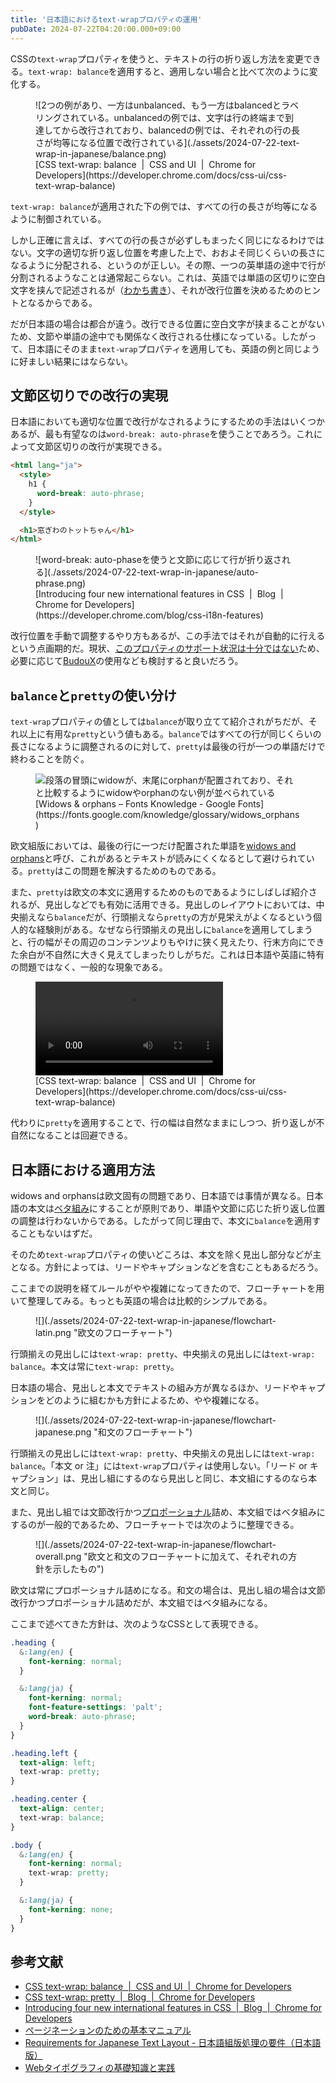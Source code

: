 ```yaml
---
title: '日本語におけるtext-wrapプロパティの運用'
pubDate: 2024-07-22T04:20:00.000+09:00
---
```



CSSの`text-wrap`プロパティを使うと、テキストの行の折り返し方法を変更できる。`text-wrap: balance`を適用すると、適用しない場合と比べて次のように変化する。

<figure>
  ![2つの例があり、一方はunbalanced、もう一方はbalancedとラベリングされている。unbalancedの例では、文字は行の終端まで到達してから改行されており、balancedの例では、それぞれの行の長さが均等になる位置で改行されている](./assets/2024-07-22-text-wrap-in-japanese/balance.png)
  <figcaption>
    [CSS text-wrap: balance  |  CSS and UI  |  Chrome for
    Developers](https://developer.chrome.com/docs/css-ui/css-text-wrap-balance)
  </figcaption>
</figure>

`text-wrap: balance`が適用された下の例では、すべての行の長さが均等になるように制御されている。

しかし正確に言えば、すべての行の長さが必ずしもまったく同じになるわけではない。文字の適切な折り返し位置を考慮した上で、おおよそ同じくらいの長さになるように分配される、というのが正しい。その際、一つの英単語の途中で行が分割されるようなことは通常起こらない。これは、英語では単語の区切りに空白文字を挟んで記述されるが（[わかち書き](https://ja.wikipedia.org/wiki/%E3%82%8F%E3%81%8B%E3%81%A1%E6%9B%B8%E3%81%8D)）、それが改行位置を決めるためのヒントとなるからである。

だが日本語の場合は都合が違う。改行できる位置に空白文字が挟まることがないため、文節や単語の途中でも関係なく改行される仕様になっている。したがって、日本語にそのまま`text-wrap`プロパティを適用しても、英語の例と同じように好ましい結果にはならない。

## 文節区切りでの改行の実現

日本語においても適切な位置で改行がなされるようにするための手法はいくつかあるが、最も有望なのは`word-break: auto-phrase`を使うことであろう。これによって文節区切りの改行が実現できる。

```html
<html lang="ja">
  <style>
    h1 {
      word-break: auto-phrase;
    }
  </style>

  <h1>窓ぎわのトットちゃん</h1>
</html>
```

<figure>
  ![word-break:
  auto-phaseを使うと文節に応じて行が折り返される](./assets/2024-07-22-text-wrap-in-japanese/auto-phrase.png)
  <figcaption>
    [Introducing four new international features in CSS  |  Blog  |  Chrome for
    Developers](https://developer.chrome.com/blog/css-i18n-features)
  </figcaption>
</figure>

改行位置を手動で調整するやり方もあるが、この手法ではそれが自動的に行えるという点画期的だ。現状、[このプロパティのサポート状況は十分ではない](https://caniuse.com/mdn-css_properties_word-break_auto-phrase)ため、必要に応じて[BudouX](https://developers-jp.googleblog.com/2023/09/budoux-adobe.html)の使用なども検討すると良いだろう。

## `balance`と`pretty`の使い分け

`text-wrap`プロパティの値としては`balance`が取り立てて紹介されがちだが、それ以上に有用な`pretty`という値もある。`balance`ではすべての行が同じくらいの長さになるように調整されるのに対して、`pretty`は最後の行が一つの単語だけで終わることを防ぐ。

<figure>
  <Image
    class="bg-white"
    src={import('./assets/2024-07-22-text-wrap-in-japanese/widows-orphans.svg')}
    alt="段落の冒頭にwidowが、末尾にorphanが配置されており、それと比較するようにwidowやorphanのない例が並べられている"
  />
  <figcaption>
    [Widows & orphans – Fonts Knowledge - Google
    Fonts](https://fonts.google.com/knowledge/glossary/widows_orphans)
  </figcaption>
</figure>

欧文組版においては、最後の行に一つだけ配置された単語を[widows and orphans](https://fonts.google.com/knowledge/glossary/widows_orphans)と呼び、これがあるとテキストが読みにくくなるとして避けられている。`pretty`はこの問題を解決するためのものである。

また、`pretty`は欧文の本文に適用するためのものであるようにしばしば紹介されるが、見出しなどでも有効に活用できる。見出しのレイアウトにおいては、中央揃えなら`balance`だが、行頭揃えなら`pretty`の方が見栄えがよくなるという個人的な経験則がある。なぜなら行頭揃えの見出しに`balance`を適用してしまうと、行の幅がその周辺のコンテンツよりもやけに狭く見えたり、行末方向にできた余白が不自然に大きく見えてしまったりしがちだ。これは日本語や英語に特有の問題ではなく、一般的な現象である。

<figure>
  <video controls playsinline>
    <source
      src={(await import('./assets/2024-07-22-text-wrap-in-japanese/balance-left.mp4')).default}
    />
  </video>
  <figcaption>
    [CSS text-wrap: balance  |  CSS and UI  |  Chrome for
    Developers](https://developer.chrome.com/docs/css-ui/css-text-wrap-balance)
  </figcaption>
</figure>

代わりに`pretty`を適用することで、行の幅は自然なままにしつつ、折り返しが不自然になることは回避できる。

## 日本語における適用方法

widows and orphansは欧文固有の問題であり、日本語では事情が異なる。日本語の本文は[ベタ組み](https://github.com/fontplus/web-typography-glossary/blob/master/terms/betagumi.md)にすることが原則であり、単語や文節に応じた折り返し位置の調整は行わないからである。したがって同じ理由で、本文に`balance`を適用することもないはずだ。

そのため`text-wrap`プロパティの使いどころは、本文を除く見出し部分などが主となる。方針によっては、リードやキャプションなどを含むこともあるだろう。

ここまでの説明を経てルールがやや複雑になってきたので、フローチャートを用いて整理してみる。もっとも英語の場合は比較的シンプルである。

<figure>
  ![](./assets/2024-07-22-text-wrap-in-japanese/flowchart-latin.png "欧文のフローチャート")
</figure>

行頭揃えの見出しには`text-wrap: pretty`、中央揃えの見出しには`text-wrap: balance`。本文は常に`text-wrap: pretty`。

日本語の場合、見出しと本文でテキストの組み方が異なるほか、リードやキャプションをどのように組むかも方針によるため、やや複雑になる。

<figure>
  ![](./assets/2024-07-22-text-wrap-in-japanese/flowchart-japanese.png "和文のフローチャート")
</figure>

行頭揃えの見出しには`text-wrap: pretty`、中央揃えの見出しには`text-wrap: balance`。「本文 or 注」には`text-wrap`プロパティは使用しない。「リード or キャプション」は、見出し組にするのなら見出しと同じ、本文組にするのなら本文と同じ。

また、見出し組では文節改行かつ[プロポーショナル](https://github.com/fontplus/web-typography-glossary/blob/master/terms/proportional-metrics.md)詰め、本文組ではベタ組みにするのが一般的であるため、フローチャートでは次のように整理できる。

<figure>
  ![](./assets/2024-07-22-text-wrap-in-japanese/flowchart-overall.png
  "欧文と和文のフローチャートに加えて、それぞれの方針を示したもの")
</figure>

欧文は常にプロポーショナル詰めになる。和文の場合は、見出し組の場合は文節改行かつプロポーショナル詰めだが、本文組ではベタ組みになる。

ここまで述べてきた方針は、次のようなCSSとして表現できる。

```css
.heading {
  &:lang(en) {
    font-kerning: normal;
  }

  &:lang(ja) {
    font-kerning: normal;
    font-feature-settings: 'palt';
    word-break: auto-phrase;
  }
}

.heading.left {
  text-align: left;
  text-wrap: pretty;
}

.heading.center {
  text-align: center;
  text-wrap: balance;
}

.body {
  &:lang(en) {
    font-kerning: normal;
    text-wrap: pretty;
  }

  &:lang(ja) {
    font-kerning: none;
  }
}
```

## 参考文献

- [CSS text-wrap: balance  |  CSS and UI  |  Chrome for Developers](https://developer.chrome.com/docs/css-ui/css-text-wrap-balance)
- [CSS text-wrap: pretty  |  Blog  |  Chrome for Developers](https://developer.chrome.com/blog/css-text-wrap-pretty)
- [Introducing four new international features in CSS  |  Blog  |  Chrome for Developers](https://developer.chrome.com/blog/css-i18n-features)
- [ページネーションのための基本マニュアル](https://www.pot.co.jp/pagination)
- [Requirements for Japanese Text Layout - 日本語組版処理の要件（日本語版）](https://w3c.github.io/jlreq/)
- [Webタイポグラフィの基礎知識と実践](https://github.com/fontplus/web-typography-glossary)
